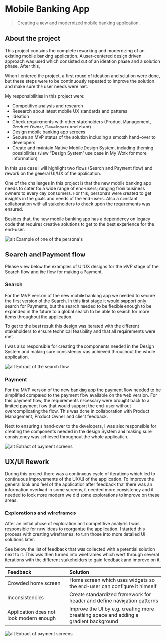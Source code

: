 # Mobile Banking App

> Creating a new and modernized mobile banking application.

## About the project
This project contains the complete reworking and modernizing of an existing mobile banking application. A user-centered design driven approach was used which consisted out of an ideation phase and a solution phase. After this,

When I entered the project, a first round of ideation and solution were done, but these steps were to be continuously repeated to improve the solution and make sure the user needs were met.

My responsibilities in this project were:

- Competitive analysis and research
- Research about latest mobile UX standards and patterns
- Ideation
- Check requirements with other stakeholders (Product Management, Product Owner, Developers and client)
- Design mobile banking app screens
- Secure an MVP status of the solution including a smooth hand-over to developers
- Create and maintain Native Mobile Design System, including theming possibilities (view “Design System” use case in My Work for more information)

In this use case I will highlight two flows (Search and Payment flow) and rework on the general UI/UX of the application.

One of the challenges in this project is that the new mobile banking app needs to cater for a wide range of end-users; ranging from business owners to every day consumers. For this, persona’s were created to get insights in the goals and needs of the end-users. Also a constant collaboration with all stakeholders to check upon the requirements was ensured.

Besides that, the new mobile banking app has a dependency on legacy code that requires creative solutions to get to the best experience for the end-user.

![alt](./Persona.jpeg "text on mouseover")
Example of one of the persona's

## Search and Payment flow
Please view below the examples of UI/UX designs for the MVP stage of the Search flow and the flow for making a Payment.

### Search
For the MVP version of the new mobile banking app we needed to secure the first version of the Search. In this first stage it would support only search for Payments, but the search needed to be flexible enough to be expanded in the future to a global search to be able to search for more items throughout the application.

To get to the best result this design was iterated with the different stakeholders to ensure technical feasibility and that all requirements were met.

I was also responsible for creating the components needed in the Design System and making sure consistency was achieved throughout the whole application.

![alt](./Search.png "text on mouseover")
Extract of the search flow

### Payment
For the MVP version of the new banking app the payment flow needed to be simplified compared to the payment flow available on the web version. For this payment flow; the requirements necessary were brought back to a limited payment flow that would support the end-user without overcomplicating the flow. This was done in collaboration with Product Management, Product Owner and client feedback.

Next to ensuring a hand-over to the developers, I was also responsible for creating the components needed in the design System and making sure consistency was achieved throughout the whole application.

![alt](./Payment.png "text on mouseover")
Extract of payment screens

## UX/UI Rework
During this project there was a continuous cycle of iterations which led to continuous improvements of the UX/UI of the application. To improve the general look and feel of the application after feedback that there was an information overload in some screens, it needed more consistency and it needed to look more modern we did some explorations to improve on these areas.

### Explorations and wireframes

After an initial phase of exploration and competitive analysis I was responsible for new ideas to reorganize the application. I started this process with creating wireframes, to turn those into more detailed UI solutions later.

See below the list of feedback that was collected with a potential solution next to it. This was then turned into wireframes which went through several iterations with the different stakeholders to gain feedback and improve on it.

 |Feedback|Solution|
 |:-------------|:-------|
 |Crowded home screen|Home screen which uses widgets so the end-user can configure it himself|
 |Inconsistencies|Create standardized framework for header and define navigation patterns|
 |Application does not look modern enough|Improve the UI by e.g. creating more breathing space and adding a gradient background|

![alt](./UI.png "text on mouseover")
Extract of payment screens